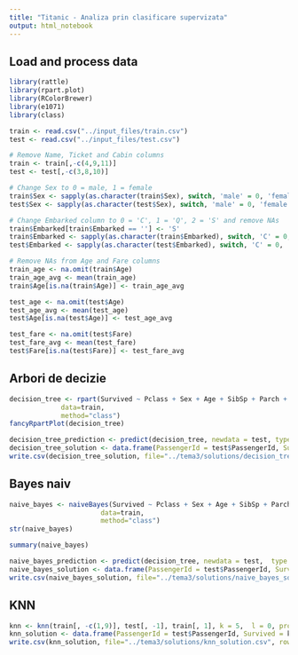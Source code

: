 ```yaml
---
title: "Titanic - Analiza prin clasificare supervizata"
output: html_notebook
---
```


## Load and process data
```r
library(rattle)
library(rpart.plot)
library(RColorBrewer)
library(e1071)
library(class)

train <- read.csv("../input_files/train.csv")
test <- read.csv("../input_files/test.csv")

# Remove Name, Ticket and Cabin columns
train <- train[,-c(4,9,11)]
test <- test[,-c(3,8,10)]

# Change Sex to 0 = male, 1 = female
train$Sex <- sapply(as.character(train$Sex), switch, 'male' = 0, 'female' = 1)
test$Sex <- sapply(as.character(test$Sex), switch, 'male' = 0, 'female' = 1)

# Change Embarked column to 0 = 'C', 1 = 'Q', 2 = 'S' and remove NAs
train$Embarked[train$Embarked == ''] <- 'S'
train$Embarked <- sapply(as.character(train$Embarked), switch, 'C' = 0, 'Q' = 1, 'S' = 2)
test$Embarked <- sapply(as.character(test$Embarked), switch, 'C' = 0, 'Q' = 1, 'S' = 2)

# Remove NAs from Age and Fare columns
train_age <- na.omit(train$Age)
train_age_avg <- mean(train_age)
train$Age[is.na(train$Age)] <- train_age_avg

test_age <- na.omit(test$Age)
test_age_avg <- mean(test_age)
test$Age[is.na(test$Age)] <- test_age_avg

test_fare <- na.omit(test$Fare)
test_fare_avg <- mean(test_fare)
test$Fare[is.na(test$Fare)] <- test_fare_avg
```

## Arbori de decizie
```r
decision_tree <- rpart(Survived ~ Pclass + Sex + Age + SibSp + Parch + Fare + Embarked,
             data=train,
             method="class")
fancyRpartPlot(decision_tree)

decision_tree_prediction <- predict(decision_tree, newdata = test, type = "class",  control=rpart.control(minsplit=2, cp=0.005))
decision_tree_solution <- data.frame(PassengerId = test$PassengerId, Survived = decision_tree_prediction)
write.csv(decision_tree_solution, file="../tema3/solutions/decision_tree_solution.csv", row.names = FALSE)
```

## Bayes naiv
```r
naive_bayes <- naiveBayes(Survived ~ Pclass + Sex + Age + SibSp + Parch + Fare + Embarked,
                       data=train,
                       method="class")
str(naive_bayes)

summary(naive_bayes)

naive_bayes_prediction <- predict(decision_tree, newdata = test,  type = "class")
naive_bayes_solution <- data.frame(PassengerId = test$PassengerId, Survived = naive_bayes_prediction)
write.csv(naive_bayes_solution, file="../tema3/solutions/naive_bayes_solution.csv", row.names = FALSE)
```

## KNN
```r
knn <- knn(train[, -c(1,9)], test[, -1], train[, 1], k = 5,  l = 0, prob = FALSE, use.all = TRUE)
knn_solution <- data.frame(PassengerId = test$PassengerId, Survived = knn)
write.csv(knn_solution, file="../tema3/solutions/knn_solution.csv", row.names = FALSE)
```
